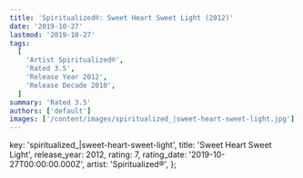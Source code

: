 ```yaml
---
title: 'Spiritualized®: Sweet Heart Sweet Light (2012)'
date: '2019-10-27'
lastmod: '2019-10-27'
tags:
  [
    'Artist Spiritualized®',
    'Rated 3.5',
    'Release Year 2012',
    'Release Decade 2010',
  ]
summary: 'Rated 3.5'
authors: ['default']
images: ['/content/images/spiritualized_|sweet-heart-sweet-light.jpg']
---
```


  key: 'spiritualized_|sweet-heart-sweet-light',
  title: 'Sweet Heart Sweet Light',
  release_year: 2012,
  rating: 7,
  rating_date: '2019-10-27T00:00:00.000Z',
  artist: 'Spiritualized®',
};

<MusicRating data={data} />
